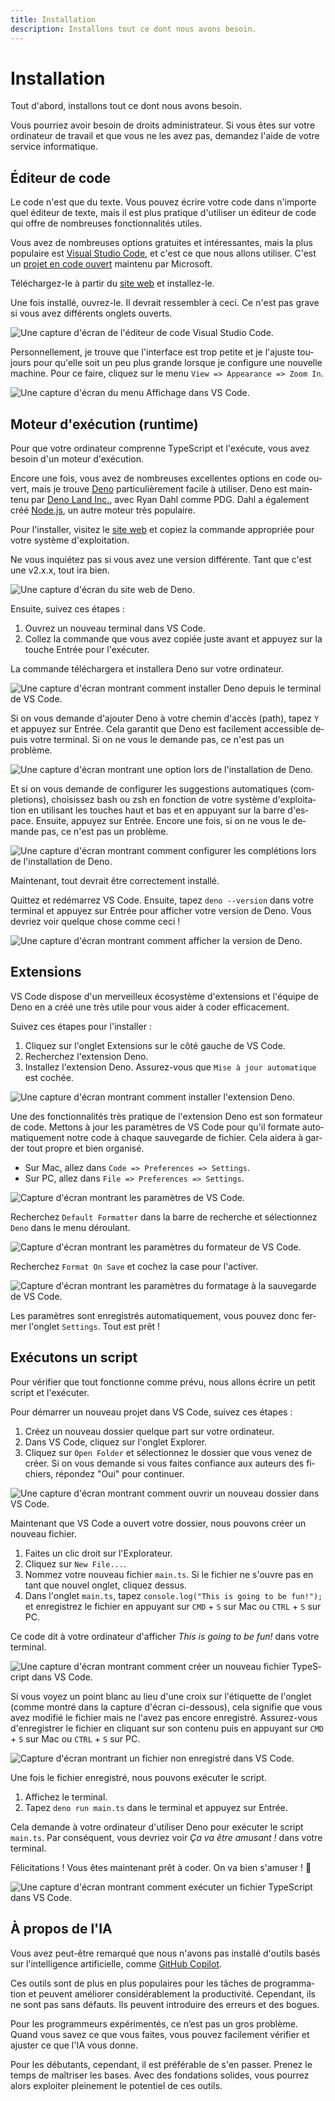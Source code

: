 ```yaml
---
title: Installation
description: Installons tout ce dont nous avons besoin.
---
```



# Installation

<YoutubeEmbed videoId="84tnXfJTRZg" lang="fr" />

Tout d'abord, installons tout ce dont nous avons besoin.

Vous pourriez avoir besoin de droits administrateur. Si vous êtes sur votre ordinateur de travail et que vous ne les avez pas, demandez l'aide de votre service informatique.

<NoticeIntro lang="fr" />

## Éditeur de code

Le code n'est que du texte. Vous pouvez écrire votre code dans n'importe quel éditeur de texte, mais il est plus pratique d'utiliser un éditeur de code qui offre de nombreuses fonctionnalités utiles.

Vous avez de nombreuses options gratuites et intéressantes, mais la plus populaire est [Visual Studio Code](https://code.visualstudio.com/), et c'est ce que nous allons utiliser. C'est un [projet en code ouvert](https://github.com/microsoft/vscode) maintenu par Microsoft.

Téléchargez-le à partir du [site web](https://code.visualstudio.com/) et installez-le.

Une fois installé, ouvrez-le. Il devrait ressembler à ceci. Ce n'est pas grave si vous avez différents onglets ouverts.  

![Une capture d'écran de l'éditeur de code Visual Studio Code.](/assets/first-steps/setup/vscode.png)

Personnellement, je trouve que l'interface est trop petite et je l'ajuste toujours pour qu'elle soit un peu plus grande lorsque je configure une nouvelle machine. Pour ce faire, cliquez sur le menu `View => Appearance => Zoom In`.

![Une capture d'écran du menu Affichage dans VS Code.](/assets/first-steps/setup/vscode-zoom.png)

## Moteur d'exécution (runtime)

Pour que votre ordinateur comprenne TypeScript et l'exécute, vous avez besoin d'un moteur d'exécution.

Encore une fois, vous avez de nombreuses excellentes options en code ouvert, mais je trouve [Deno](https://deno.com/) particulièrement facile à utiliser. Deno est maintenu par [Deno Land Inc.](https://deno.com/company), avec Ryan Dahl comme PDG. Dahl a également créé [Node.js](https://nodejs.org/), un autre moteur très populaire.

Pour l'installer, visitez le [site web](https://deno.com/) et copiez la commande appropriée pour votre système d'exploitation.

Ne vous inquiétez pas si vous avez une version différente. Tant que c'est une v2.x.x, tout ira bien.

![Une capture d'écran du site web de Deno.](/assets/first-steps/setup/deno.png)

Ensuite, suivez ces étapes :

1. Ouvrez un nouveau terminal dans VS Code.
2. Collez la commande que vous avez copiée juste avant et appuyez sur la touche Entrée pour l'exécuter.

La commande téléchargera et installera Deno sur votre ordinateur.

![Une capture d'écran montrant comment installer Deno depuis le terminal de VS Code.](/assets/first-steps/setup/deno-install.png)

Si on vous demande d'ajouter Deno à votre chemin d'accès (path), tapez `Y` et appuyez sur Entrée. Cela garantit que Deno est facilement accessible depuis votre terminal. Si on ne vous le demande pas, ce n'est pas un problème.

![Une capture d'écran montrant une option lors de l'installation de Deno.](/assets/first-steps/setup/deno-path.png)

Et si on vous demande de configurer les suggestions automatiques (completions), choisissez bash ou zsh en fonction de votre système d'exploitation en utilisant les touches haut et bas et en appuyant sur la barre d'espace. Ensuite, appuyez sur Entrée. Encore une fois, si on ne vous le demande pas, ce n'est pas un problème.

![Une capture d'écran montrant comment configurer les complétions lors de l'installation de Deno.](/assets/first-steps/setup/deno-completions.png)

Maintenant, tout devrait être correctement installé.

Quittez et redémarrez VS Code. Ensuite, tapez `deno --version` dans votre terminal et appuyez sur Entrée pour afficher votre version de Deno. Vous devriez voir quelque chose comme ceci !

![Une capture d'écran montrant comment afficher la version de Deno.](/assets/first-steps/setup/deno-version.png)

## Extensions

VS Code dispose d'un merveilleux écosystème d'extensions et l'équipe de Deno en a créé une très utile pour vous aider à coder efficacement.

Suivez ces étapes pour l'installer :

1. Cliquez sur l'onglet Extensions sur le côté gauche de VS Code.
2. Recherchez l'extension Deno.
3. Installez l'extension Deno. Assurez-vous que `Mise à jour automatique` est cochée.

![Une capture d'écran montrant comment installer l'extension Deno.](/assets/first-steps/setup/deno-extension.png)

Une des fonctionnalités très pratique de l'extension Deno est son formateur de code. Mettons à jour les paramètres de VS Code pour qu'il formate automatiquement notre code à chaque sauvegarde de fichier. Cela aidera à garder tout propre et bien organisé.

- Sur Mac, allez dans `Code => Preferences => Settings`.
- Sur PC, allez dans `File => Preferences => Settings`.

![Capture d'écran montrant les paramètres de VS Code.](/assets/first-steps/setup/vscode-settings.png)

Recherchez `Default Formatter` dans la barre de recherche et sélectionnez `Deno` dans le menu déroulant.

![Capture d'écran montrant les paramètres du formateur de VS Code.](/assets/first-steps/setup/vscode-formatter.png)

Recherchez `Format On Save` et cochez la case pour l'activer.

![Capture d'écran montrant les paramètres du formatage à la sauvegarde de VS Code.](/assets/first-steps/setup/vscode-format-on-save.png)

Les paramètres sont enregistrés automatiquement, vous pouvez donc fermer l'onglet `Settings`. Tout est prêt !

## Exécutons un script

Pour vérifier que tout fonctionne comme prévu, nous allons écrire un petit script et l'exécuter.

Pour démarrer un nouveau projet dans VS Code, suivez ces étapes :

1. Créez un nouveau dossier quelque part sur votre ordinateur.
2. Dans VS Code, cliquez sur l'onglet Explorer.
3. Cliquez sur `Open Folder` et sélectionnez le dossier que vous venez de créer. Si on vous demande si vous faites confiance aux auteurs des fichiers, répondez "Oui" pour continuer.

![Une capture d'écran montrant comment ouvrir un nouveau dossier dans VS Code.](/assets/first-steps/setup/deno-open-folder.png)

Maintenant que VS Code a ouvert votre dossier, nous pouvons créer un nouveau fichier.

1. Faites un clic droit sur l'Explorateur.
2. Cliquez sur `New File...`.
3. Nommez votre nouveau fichier `main.ts`. Si le fichier ne s'ouvre pas en tant que nouvel onglet, cliquez dessus.
4. Dans l'onglet `main.ts`, tapez `console.log("This is going to be fun!");` et enregistrez le fichier en appuyant sur `CMD` + `S` sur Mac ou `CTRL` + `S` sur PC.

Ce code dit à votre ordinateur d'afficher *This is going to be fun!* dans votre terminal.

![Une capture d'écran montrant comment créer un nouveau fichier TypeScript dans VS Code.](/assets/first-steps/setup/deno-new-file.png)

Si vous voyez un point blanc au lieu d'une croix sur l'étiquette de l'onglet (comme montré dans la capture d'écran ci-dessous), cela signifie que vous avez modifié le fichier mais ne l'avez pas encore enregistré. Assurez-vous d'enregistrer le fichier en cliquant sur son contenu puis en appuyant sur `CMD` + `S` sur Mac ou `CTRL` + `S` sur PC.

![Capture d'écran montrant un fichier non enregistré dans VS Code.](/assets/first-steps/setup/save.png)

Une fois le fichier enregistré, nous pouvons exécuter le script.

1. Affichez le terminal.
2. Tapez `deno run main.ts` dans le terminal et appuyez sur Entrée.

Cela demande à votre ordinateur d'utiliser Deno pour exécuter le script `main.ts`. Par conséquent, vous devriez voir *Ça va être amusant !* dans votre terminal.

Félicitations ! Vous êtes maintenant prêt à coder. On va bien s'amuser ! 🤩

![Une capture d'écran montrant comment exécuter un fichier TypeScript dans VS Code.](/assets/first-steps/setup/deno-run.png)

## À propos de l'IA

Vous avez peut-être remarqué que nous n'avons pas installé d'outils basés sur l'intelligence artificielle, comme [GitHub Copilot](https://github.com/features/copilot).

Ces outils sont de plus en plus populaires pour les tâches de programmation et peuvent améliorer considérablement la productivité. Cependant, ils ne sont pas sans défauts. Ils peuvent introduire des erreurs et des bogues.

Pour les programmeurs expérimentés, ce n’est pas un gros problème. Quand vous savez ce que vous faites, vous pouvez facilement vérifier et ajuster ce que l'IA vous donne.

Pour les débutants, cependant, il est préférable de s'en passer. Prenez le temps de maîtriser les bases. Avec des fondations solides, vous pourrez alors exploiter pleinement le potentiel de ces outils.

<NoticeEnd lang="fr" />